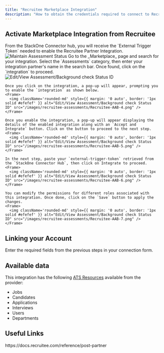 ```yaml
---
title: "Recruitee Marketplace Integration"
description: "How to obtain the credentials required to connect to Recruitee Marketplace Integration."
---
```




## Activate Marketplace Integration from Recruitee

<Steps>
  <Step title="To Get External Trigger Token">
    From the StackOne Connector hub, you will receive the `External Trigger Token` needed to enable the Recruitee Partner Integration.
    <Frame>
      <img className='rounded-md' style={{ margin: '0 auto', border: '1px solid #efefef' }} alt="Maintain Assessment Status" src="/images/recruitee-assessments/Recruitee-AAB-1.png" />
    </Frame>
  </Step>

  <Step title="To Activate Integration from Marketplace page">
    Go to the _Marketplace_ page and search for your integration. Select the `Assessments` category, then enter your integration partner's name in the search bar. Once found, click on the `integration` to proceed.
    <Frame>
      <img className='rounded-md' style={{ margin: '0 auto', border: '1px solid #efefef' }} alt="Edit/View Assessment/Background check Status ID" src="/images/recruitee-assessments/Recruitee-AAB-3.png" />
    </Frame>

    Once you click on the integration, a pop-up will appear, prompting you to enable the `integration` as shown below.
    <Frame>
      <img className='rounded-md' style={{ margin: '0 auto', border: '1px solid #efefef' }} alt="Edit/View Assessment/Background check Status ID" src="/images/recruitee-assessments/Recruitee-AAB-4.png" />
    </Frame>

    Once you enable the integration, a pop-up will appear displaying the details of the enabled integration along with an `Accept and Integrate` button. Click on the button to proceed to the next step.
    <Frame>
      <img className='rounded-md' style={{ margin: '0 auto', border: '1px solid #efefef' }} alt="Edit/View Assessment/Background check Status ID" src="/images/recruitee-assessments/Recruitee-AAB-5.png" />
    </Frame>

    In the next step, paste your `external-trigger-token` retrieved from the `StackOne Connector Hub`, then click on Integrate to proceed.
    <Frame>
      <img className='rounded-md' style={{ margin: '0 auto', border: '1px solid #efefef' }} alt="Edit/View Assessment/Background check Status ID" src="/images/recruitee-assessments/Recruitee-AAB-6.png" />
    </Frame>

    You can modify the permissions for different roles associated with this integration. Once done, click on the `Save` button to apply the changes.
    <Frame>
      <img className='rounded-md' style={{ margin: '0 auto', border: '1px solid #efefef' }} alt="Edit/View Assessment/Background check Status ID" src="/images/recruitee-assessments/Recruitee-AAB-7.png" />
    </Frame>
  </Step>
</Steps>


## Linking your Account

Enter the required fields from the previous steps in your connection form.

<IntegrationFooter />

## Available data

This integration has the following [ATS Resources](https://docs.stackone.com/reference/getting-started-with-your-api) available from the provider:
- Jobs
- Candidates
- Applications
- Interviews
- Users
- Departments

## Useful Links
<Card title="API Reference" icon="link" href="https://docs.recruitee.com/reference/post-partner">
    https://docs.recruitee.com/reference/post-partner
</Card>